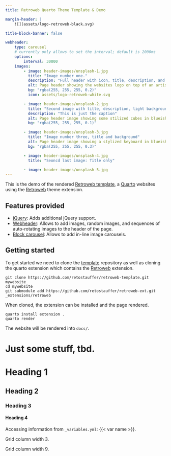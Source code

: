 ```yaml
---
title: Retroweb Quarto Theme Template & Demo

margin-header: |
    ![](assets/logo-retroweb-black.svg)

title-block-banner: false

webheader:
    type: carousel
    # currently only allows to set the interval; default is 2000ms
    options:
        interval: 30000
    images:
        - image: header-images/unsplash-1.jpg
          title: "Image number one."
          description: "Full header with icon, title, description, and background color."
          alt: Page header showing the websites logo on top of an artistic blueish background.
          bg: "rgba(255, 255, 255, 0.2)"
          icon: assets/logo-retroweb-white.svg

        - image: header-images/unsplash-2.jpg
          title: "Second image with title, description, light background, without an icon."
          description: "This is just the caption"
          alt: Page header image showing some stilized cubes in blueish color.
          bg: "rgba(255, 255, 255, 0.1)"

        - image: header-images/unsplash-3.jpg
          title: "Image number three, title and background"
          alt: Page header image showing a stylized keyboard in blueish color.
          bg: "rgba(255, 255, 255, 0.3)"

        - image: header-images/unsplash-4.jpg
          title: "Seoncd last image: Title only"

        - image: header-images/unsplash-5.jpg
---
```



This is the demo of the rendered [Retroweb template](rwt), a 
[Quarto](quarto) websites using the [Retroweb](rwe) theme extension.

## Features provided

* [jQuery](jquery.qmd): Adds additional jQuery support.
* [Webheader](webheader.qmd): Allows to add images, random images, and
    sequences of auto-rotating images to the header of the page.
* [Block carousel](blockcarousel.qmd): Allows to add in-line image
    carousels.


## Getting started

To get started we need to clone the [template](wrt) repository as well
as cloning the quarto extension which contains the [Retroweb](wre) extension.

```
git clone https://github.com/retostauffer/retroweb-template.git mywebsite
cd mywebsite
git submodule add https://github.com/retostauffer/retroweb-ext.git _extensions/retroweb
```

When cloned, the extension can be installed and the page rendered.

```
quarto install extension .
quarto render
```

The website will be rendered into `docs/`.


# Just some stuff, tbd.

# Heading 1

## Heading 2

### Heading 3

#### Heading 4


Accessing information from `_variables.yml`: {{< var name >}}.

:::: {.grid}
::: {.g-col-3}
Grid column width 3.
:::
::: {.g-col-9}
Grid column width 9.
:::
::::






[quarto]: https://quarto.org/docs/reference/projects/websites.html
[rwt]: https://github.com/retostauffer/retroweb-template
[rwe]: https://quarto.org/docs/reference/projects/websites.html
